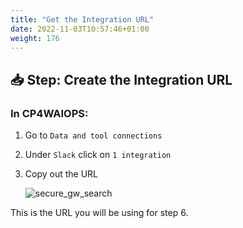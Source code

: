 ```yaml
---
title: "Get the Integration URL"
date: 2022-11-03T10:57:46+01:00
weight: 176
---
```




## 📥 Step: Create the Integration URL




### In CP4WAIOPS:

1. Go to `Data and tool connections`
2. Under `Slack` click on `1 integration`
3. Copy out the URL

	![secure_gw_search](/images/slack/slack004.png)

This is the URL you will be using for step 6.
















